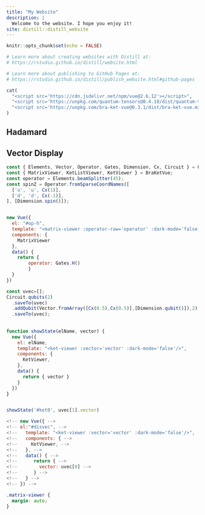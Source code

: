```yaml
---
title: "My Website"
description: |
  Welcome to the website. I hope you enjoy it!
site: distill::distill_website
---
```


```r
knitr::opts_chunk$set(echo = FALSE)

# Learn more about creating websites with Distill at:
# https://rstudio.github.io/distill/website.html

# Learn more about publishing to GitHub Pages at:
# https://rstudio.github.io/distill/publish_website.html#github-pages

```


```r
cat(
  "<script src='https://cdn.jsdelivr.net/npm/vue@2.6.12'></script>",
  "<script src='https://unpkg.com/quantum-tensors@0.4.10/dist/quantum-tensors.min.js'></script>",
  "<script src='https://unpkg.com/bra-ket-vue@0.3.1/dist/bra-ket-vue.min.js'></script>"
)
```

## Hadamard

<div id='op-h'></div>


## Vector Display

<div id='ket0'></div>

```js
const { Elements, Vector, Operator, Gates, Dimension, Cx, Circuit } = QuantumTensors;
const { MatrixViewer, KetListViewer, KetViewer } = BraKetVue;
const operator = Elements.beamSplitter(45);
const spinZ = Operator.fromSparseCoordNames([
  ['u', 'u', Cx(1)],
  ['d', 'd', Cx(-1)],
], [Dimension.spin()]);


new Vue({
  el: "#op-h",
  template: "<matrix-viewer :operator-raw='operator' :dark-mode='false' />",
  components: {
    MatrixViewer
  },
  data() {
  	return {
    	operator: Gates.H()
		}
  }
})

const uvec=[];
Circuit.qubits(2)
  .saveTo(uvec)
  .addQubit(Vector.fromArray([Cx(0.5),Cx(0.5)],[Dimension.qubit()]),2)
  .saveTo(uvec);
  
  
function showState(elName, vector) {
  new Vue({
    el: elName,
    template: "<ket-viewer :vector='vector' :dark-mode='false'/>",
    components: {
      KetViewer,
    },
    data() {
  	  return { vector }
    }
  })
}


showState('#ket0', uvec[1].vector)

<!-- new Vue({ -->
<!-- el:"#disvec", -->
<!--   template: "<ket-viewer :vector='vector' :dark-mode='false'/>", -->
<!--   components: { -->
<!--     KetViewer, -->
<!--   }, -->
<!--   data() { -->
<!-- 	  return { -->
<!-- 	    vector: uvec[0] -->
<!-- 	  } -->
<!--   } -->
<!-- }) -->

```

```css
.matrix-viewer {
  margin: auto;
}
```